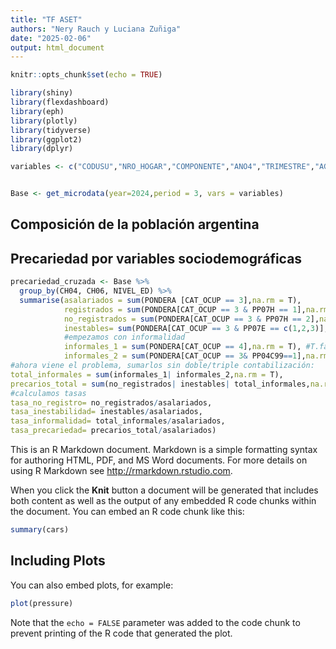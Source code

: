 ```yaml
---
title: "TF ASET"
authors: "Nery Rauch y Luciana Zuñiga"
date: "2025-02-06"
output: html_document
---
```


```r
knitr::opts_chunk$set(echo = TRUE)
```

```r
library(shiny)
library(flexdashboard)
library(eph)
library(plotly)
library(tidyverse)
library(ggplot2)
library(dplyr)

variables <- c("CODUSU","NRO_HOGAR","COMPONENTE","ANO4","TRIMESTRE","AGLOMERADO","REGION","CH04","CH06","ESTADO","CAT_OCUP","CAT_INAC","PP04C99","PP07E","PP07H","NIVEL_ED","PONDERA")


Base <- get_microdata(year=2024,period = 3, vars = variables)
```

## Composición de la población argentina

## Precariedad por variables sociodemográficas
```r
precariedad_cruzada <- Base %>%
  group_by(CH04, CH06, NIVEL_ED) %>% 
  summarise(asalariados = sum(PONDERA [CAT_OCUP == 3],na.rm = T),
            registrados = sum(PONDERA[CAT_OCUP == 3 & PP07H == 1],na.rm = T),
            no_registrados = sum(PONDERA[CAT_OCUP == 3 & PP07H == 2],na.rm = T),
            inestables= sum(PONDERA[CAT_OCUP == 3 & PP07E == c(1,2,3)],na.rm = T),
            #empezamos con informalidad
            informales_1 = sum(PONDERA[CAT_OCUP == 4],na.rm = T), #T.fam.sin rem.
            informales_2 = sum(PONDERA[CAT_OCUP == 3& PP04C99==1],na.rm = T), #asal.microeest.
#ahora viene el problema, sumarlos sin doble/triple contabilización:
total_informales = sum(informales_1| informales_2,na.rm = T),
precarios_total = sum(no_registrados| inestables| total_informales,na.rm = T),
#calculamos tasas
tasa_no_registro= no_registrados/asalariados,
tasa_inestabilidad= inestables/asalariados,
tasa_informalidad= total_informales/asalariados,
tasa_precariedad= precarios_total/asalariados)
```

This is an R Markdown document. Markdown is a simple formatting syntax for authoring HTML, PDF, and MS Word documents. For more details on using R Markdown see <http://rmarkdown.rstudio.com>.

When you click the **Knit** button a document will be generated that includes both content as well as the output of any embedded R code chunks within the document. You can embed an R code chunk like this:

```r
summary(cars)
```

## Including Plots

You can also embed plots, for example:

```r
plot(pressure)
```

Note that the `echo = FALSE` parameter was added to the code chunk to prevent printing of the R code that generated the plot.
